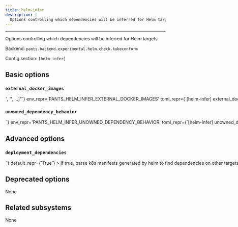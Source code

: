 ```yaml
---
title: helm-infer
description: |
  Options controlling which dependencies will be inferred for Helm targets.
---
```



---

Options controlling which dependencies will be inferred for Helm targets.

Backend: <span className="color--primary">`pants.backend.experimental.helm.check.kubeconform`</span>

Config section: <span className="color--primary">`[helm-infer]`</span>

<span className={styles.options}>

## Basic options

### `external_docker_images`

<Option
  cli_repr={`--helm-infer-external-docker-images="['<str>', '<str>', ...]"`}
  env_repr='PANTS_HELM_INFER_EXTERNAL_DOCKER_IMAGES'
  toml_repr={`[helm-infer]
external_docker_images = [
    '<str>',
    '<str>',
    ...,
]`}
  default_repr={`[]`}
>

Docker image names that are not provided by targets in this repository and should be ignored for calculating dependencies.

For example, adding `python` to this setting will cause Pants to not try to find the target `python:3.10` in the following `helm_deployment`:

`&#x60;` helm_deployment(
name=&#x22;my-deployment&#x22;,
chart=&#x22;:mychart&#x22;,
values=&#123;&#x22;container.image_ref&#x22;: &#x22;python:3.10&#x22;&#125;,
) `&#x60;`

Use the value &#x27;\*&#x27; to disable this check. This will limit Pants&#x27;s ability to warn on unknown docker images.

</Option>

### `unowned_dependency_behavior`

<Option
  cli_repr={`--helm-infer-unowned-dependency-behavior=<UnownedHelmDependencyUsage>`}
  env_repr='PANTS_HELM_INFER_UNOWNED_DEPENDENCY_BEHAVIOR'
  toml_repr={`[helm-infer]
unowned_dependency_behavior = <UnownedHelmDependencyUsage>`}
  one_of='error, warning, ignore'
  default_repr={`error`}
>

How to handle inferred dependencies that don&#x27;t have an inferrable owner.

Usually when an import cannot be inferred, it represents an issue like Pants not being properly configured, e.g. targets not set up. Often, missing dependencies will result in confusing runtime errors where Docker images haven&#x27;t been published, so this option can be helpful to error more eagerly.

</Option>

## Advanced options

### `deployment_dependencies`

<Option
  cli_repr={`--[no-]helm-infer-deployment-dependencies`}
  env_repr='PANTS_HELM_INFER_DEPLOYMENT_DEPENDENCIES'
  toml_repr={`[helm-infer]
deployment_dependencies = <bool>`}
  default_repr={`True`}
>

If true, parse k8s manifests generated by helm to find dependencies on other targets like docker images.

</Option>

## Deprecated options

None

## Related subsystems

None

</span>
